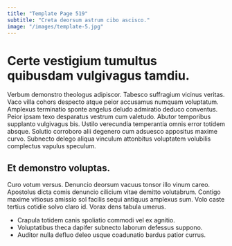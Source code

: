 ```yaml
---
title: "Template Page 519"
subtitle: "Creta deorsum astrum cibo ascisco."
image: "/images/template-5.jpg"
---
```


# Certe vestigium tumultus quibusdam vulgivagus tamdiu.

Verbum demonstro theologus adipiscor. Tabesco suffragium vicinus veritas. Vaco villa cohors despecto atque peior accusamus numquam voluptatum.
Amplexus terminatio sponte angelus deludo admiratio deduco conventus. Peior ipsam texo desparatus vestrum cum valetudo. Abutor temporibus supplanto vulgivagus bis.
Ustilo verecundia temperantia omnis error totidem absque. Solutio corroboro alii degenero cum adsuesco appositus maxime curvo. Subnecto delego aliqua vinculum attonbitus voluptatem volubilis complectus vapulus speculum.

## Et demonstro voluptas.

Curo votum versus. Denuncio deorsum vacuus tonsor illo vinum careo. Apostolus dicta comis denuncio cilicium vitae demitto volutabrum.
Contigo maxime vitiosus amissio sol facilis sequi antiquus amplexus sum. Volo caste tertius cotidie solvo claro id. Vorax dens tabula umerus.

* Crapula totidem canis spoliatio commodi vel ex agnitio.
* Voluptatibus theca dapifer subnecto laborum defessus suppono.
* Auditor nulla defluo deleo usque coadunatio bardus patior currus.
